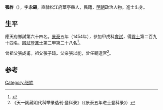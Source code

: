 {{Otheruses|other=名为张祚的其他人物|张祚 (消歧义)}}
{{Otheruses|other=名为张永锡的其他人物|张永锡}}

'''張祚'''（{{bd|1420年||？}}），字'''永錫'''，直隸松江府華亭縣人，民籍，[[明朝|明朝]]政治人物。進士出身。

== 生平 ==
應天府鄉試第六十四名。[[景泰|景泰]]五年（1454年），參加甲戌科[[會試|會試]]，得[[貢士|貢士]]第二百九十四名。[[殿試|殿試]]登[[進士|進士]]第二甲第二十八名<ref>{{Cite book|title=松江文史 第10辑|last=政协松江县委员会文史组|first=|publisher=政协松江县委员会|year=1988.10|isbn=|location=|pages=15}}</ref>。

曾祖父張成甫。祖父張子琦。父亲張以能，曾任聽選官<ref>《天一阁藏明代科举录选刊·登科录》（《景泰五年进士登科录》）</ref>。

==参考==
{{reflist}}

{{景泰五年甲戌科殿試金榜}}

[[Category:张姓|Category:张姓]]

{{明朝人物小作品}}
